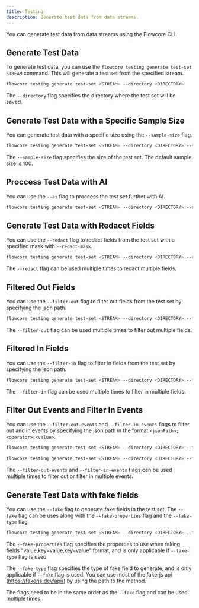 ```yaml
---
title: Testing
description: Generate test data from data streams.
---
```


You can generate test data from data streams using the Flowcore CLI.

## Generate Test Data

To generate test data, you can use the `flowcore testing generate test-set STREAM` command. This will generate a test set from the specified stream.

```sh
flowcore testing generate test-set <STREAM> --directory <DIRECTORY> 
```

The `--directory` flag specifies the directory where the test set will be saved.

## Generate Test Data with a Specific Sample Size

You can generate test data with a specific size using the `--sample-size` flag.

```sh
flowcore testing generate test-set <STREAM> --directory <DIRECTORY> --sample-size <SIZE>
```
The `--sample-size` flag specifies the size of the test set. The default sample size is 100.

## Proccess Test Data with AI

You can use the `--ai` flag to proccess the test set further with AI.

```sh
flowcore testing generate test-set <STREAM> --directory <DIRECTORY> --ai
```

## Generate Test Data with Redacet Fields

You can use the `--redact` flag to redact fields from the test set with a specified mask with `--redact-mask`.

```sh
flowcore testing generate test-set <STREAM> --directory <DIRECTORY> --redact <FIELD> --redact-mask <MASK>
```
The `--redact` flag can be used multiple times to redact multiple fields.

## Filtered Out Fields

You can use the `--filter-out` flag to filter out fields from the test set by specifying the json path.

```sh
flowcore testing generate test-set <STREAM> --directory <DIRECTORY> --filter-out <FIELD>
```
The `--filter-out` flag can be used multiple times to filter out multiple fields.

## Filtered In Fields

You can use the `--filter-in` flag to filter in fields from the test set by specifying the json path.

```sh
flowcore testing generate test-set <STREAM> --directory <DIRECTORY> --filter-in <FIELD>
```
The `--filter-in` flag can be used multiple times to filter in multiple fields.


## Filter Out Events and Filter In Events

You can use the `--filter-out-events` and `--filter-in-events` flags to filter out and in events by specifying the json path in the format `<jsonPath>;<operator>;<value>`.

```sh
flowcore testing generate test-set <STREAM> --directory <DIRECTORY> --filter-out-events <jsonPath>;<operator>;<value>
```

```sh
flowcore testing generate test-set <STREAM> --directory <DIRECTORY> --filter-in-events <jsonPath>;<operator>;<value>
```
The `--filter-out-events` and `--filter-in-events` flags can be used multiple times to filter out or filter in multiple events.


## Generate Test Data with fake fields

You can use the `--fake` flag to generate fake fields in the test set. The `--fake` flag can be uses along with the `--fake-properties` flag and the `--fake-type` flag.

```sh
flowcore testing generate test-set <STREAM> --directory <DIRECTORY> --fake <FIELD> --fake-properties <PROPERTIES> --fake-type <TYPE>
```
The `--fake-properties` flag specifies the properties to use when faking fields "value,key=value,key=value" format, and is only applicable if `--fake-type` flag is used

The `--fake-type` flag specifies the type of fake field to generate, and is only applicable if `--fake` flag is used. You can use most of the fakerjs api (https://fakerjs.dev/api/) by using the path to the method.

The flags need to be in the same order as the `--fake` flag and can be used multiple times.

